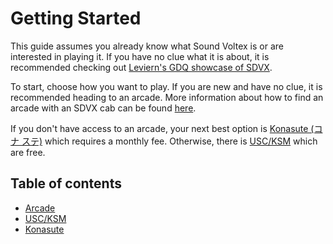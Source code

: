 # Getting Started

This guide assumes you already know what Sound Voltex is or are interested in
playing it. If you have no clue what it is about, it is
recommended checking out [Leviern's GDQ showcase of
SDVX](https://www.youtube.com/watch?v=NePZzIFKW_s).

To start, choose how you want to play. If you are new and have no clue, it is
recommended heading to an arcade. More information about how to find an arcade
with an SDVX cab can be found [here](/setup/arcade).

If you don't have access to an arcade, your next best option is [Konasute (コナ
ステ)](/setup/konasute) which requires a monthly fee. Otherwise, there is
[USC/KSM](/setup/USCKSM) which are free.

## Table of contents

- [Arcade](/gettingstarted/arcade)
- [USC/KSM](/gettingstarted/USCKSM)
- [Konasute](/gettingstarted/konasute)
